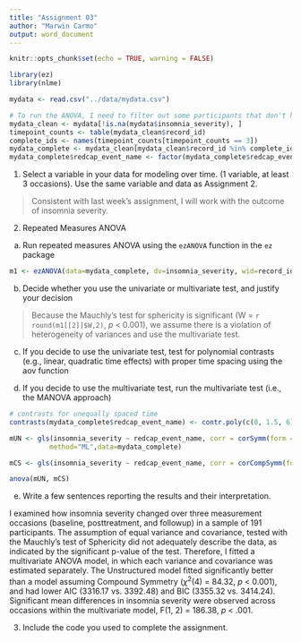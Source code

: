 ```yaml
---
title: "Assignment 03"
author: "Marwin Carmo"
output: word_document
---
```


```r
knitr::opts_chunk$set(echo = TRUE, warning = FALSE)
```

```r
library(ez) 
library(nlme)
```


```r
mydata <- read.csv("../data/mydata.csv")

# To run the ANOVA, I need to filter out some participants that don't have all three time points
mydata_clean <- mydata[!is.na(mydata$insomnia_severity), ]
timepoint_counts <- table(mydata_clean$record_id)
complete_ids <- names(timepoint_counts[timepoint_counts == 3])
mydata_complete <- mydata_clean[mydata_clean$record_id %in% complete_ids, ]
mydata_complete$redcap_event_name <- factor(mydata_complete$redcap_event_name)
```

(1)	Select a variable in your data for modeling over time. (1 variable, at least 3 occasions). Use the same variable and data as Assignment 2.

> Consistent with last week's assignment, I will work with the outcome of insomnia severity.

(2)	Repeated Measures ANOVA  

a.	Run repeated measures ANOVA using the `ezANOVA` function in the `ez` package

```r
m1 <- ezANOVA(data=mydata_complete, dv=insomnia_severity, wid=record_id, within=redcap_event_name)

```

b.	Decide whether you use the univariate or multivariate test, and justify your decision

> Because the Mauchly's test for sphericity is significant (W = `r round(m1[[2]]$W,2)`, *p* < 0.001), we assume there is a violation of heterogeneity of variances and use the multivariate test.

c.	If you decide to use the univariate test, test for polynomial contrasts (e.g., linear, quadratic time effects) with proper time spacing using the aov function


d.	If you decide to use the multivariate test, run the multivariate test (i.e., the MANOVA approach)

```r
# contrasts for unequally spaced time
contrasts(mydata_complete$redcap_event_name) <- contr.poly(c(0, 1.5, 6))

mUN <- gls(insomnia_severity ~ redcap_event_name, corr = corSymm(form = ~1|record_id), weights = varIdent(form = ~ 1 | redcap_event_name), 
          method="ML",data=mydata_complete)

mCS <- gls(insomnia_severity ~ redcap_event_name, corr = corCompSymm(form = ~1|record_id), method="ML", data=mydata_complete)

anova(mUN, mCS)
```


e.	Write a few sentences reporting the results and their interpretation.

I examined how insomnia severity changed over three measurement occasions (baseline, posttreatment, and followup) in a sample of 191 participants. The assumption of equal variance and covariance, tested with the Mauchly's test of Sphericity did not adequately describe the data, as indicated by the significant p-value of the test. Therefore, I fitted a multivariate ANOVA model, in which each variance and covariance was estimated separately. The Unstructured model fitted significantly better than a model assuming Compound Symmetry ($\chi^2$(4) = 84.32, *p* < 0.001), and had lower AIC (3316.17 vs. 3392.48) and BIC (3355.32 vs. 3414.24). Significant mean differences in insomnia severity were observed across occasions within the multivariate model, F(1, 2) = 186.38, *p* < .001.

(3)	Include the code you used to complete the assignment.

